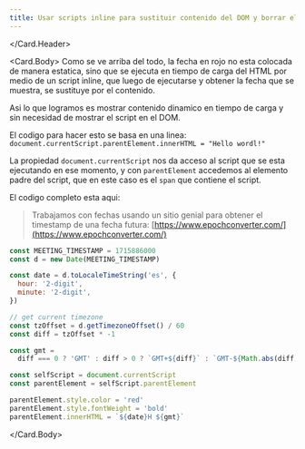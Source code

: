 ```yaml
---
title: Usar scripts inline para sustituir contenido del DOM y borrar el script
---
```



<Card> 
<Card.Header>

<TimeByScriptInline />

</Card.Header>

<Card.Body>
Como se ve arriba del todo, la fecha en rojo no esta colocada de manera estatica, sino que se ejecuta en tiempo de carga del HTML por medio de un script inline, que luego de ejecutarse y obtener la fecha que se muestra, se sustituye por el contenido.

Asi lo que logramos es mostrar contenido dinamico en tiempo de carga y sin necesidad de mostrar el script en el DOM.

El codigo para hacer esto se basa en una linea: `document.currentScript.parentElement.innerHTML = "Hello wordl!"`

La propiedad `document.currentScript` nos da acceso al script que se esta ejecutando en ese momento, y con `parentElement` accedemos al elemento padre del script, que en este caso es el `span` que contiene el script.

El codigo completo esta aqui:

> Trabajamos con fechas usando un sitio genial para obtener el timestamp de una fecha futura: [https://www.epochconverter.com/](https://www.epochconverter.com/)

```js
const MEETING_TIMESTAMP = 1715886000
const d = new Date(MEETING_TIMESTAMP)

const date = d.toLocaleTimeString('es', {
  hour: '2-digit',
  minute: '2-digit',
})

// get current timezone
const tzOffset = d.getTimezoneOffset() / 60
const diff = tzOffset * -1

const gmt =
  diff === 0 ? 'GMT' : diff > 0 ? `GMT+${diff}` : `GMT-${Math.abs(diff)}`

const selfScript = document.currentScript
const parentElement = selfScript.parentElement

parentElement.style.color = 'red'
parentElement.style.fontWeight = 'bold'
parentElement.innerHTML = `${date}H ${gmt}`
```

</Card.Body>
</Card>
